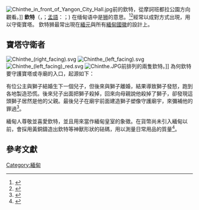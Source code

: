 {{About|缅甸文化中的狮子（非神话）|传说中的生物，有一个人头和两个狮子后躯|瑪努席哈}}
[[File:Chinthe_in_front_of_Yangon_City_Hall.jpg|thumb]]前的欽特，從摩訶班都拉公園方向觀看。]]
'''欽特'''（{{MYname|MY=ခြင်္သေ့|MLCTS=hkrang se}}，{{IPA-my|tɕʰɪ̀ɴðḛ|IPA}}；[[孟語|孟語]]：{{lang|mnw|ဇါဒိသိုၚ်}}；{{lang-shn|သၢင်ႇသီႈ}}) 在缅甸语中是[[狮|狮]]的意思。<ref>{{Cite book|title=Myanmar-English Official Dictionary|publisher=Department of the Myanmar Language Commission|year=1993|location=Yangon, Burma|page=79}}</ref><ref name=":0">{{Cite book|last=United States|first=Congress|title=Hearings|publisher=U.S Government Printing Office|year=1945|location=Washington, USA|pages=3}}</ref>經常以成對方式出現，用以守衛寶塔。 欽特狮最常出現在[[緬元|緬元]]與所有[[緬甸國徽|緬甸國徽]]的設計上。

==寶塔守衛者==
[[File:Chinthe_(right_facing).svg|thumb]]
[[File:Chinthe_(left_facing).svg|thumb]]
[[File:Chinthe_(left_facing)_red.svg|thumb]]
[[File:Chinthe.JPG|thumb]]前排列的兩隻欽特。]]
為何欽特要守護寶塔或寺廟的入口，起源如下： 

有位公主與獅子結婚生下一個兒子，但後來與獅子離婚，結果導致獅子發怒，跑到各地製造恐慌。後來兒子出面把獅子殺掉，回來向母親說他殺掉了獅子，卻發現這頭獅子居然是他的父親。最後兒子在廟宇前面建造獅子塑像守護廟宇，來彌補他的罪過<ref>{{Cite web |url=http://www.myanmar-image.com/mandalay/misc/image4.html |title=Image of chinthe |access-date=2016-11-09 |archive-url=https://web.archive.org/web/20170411034220/http://www.myanmar-image.com/mandalay/misc/image4.html |archive-date=2017-04-11 |dead-url=yes }}</ref>。

緬甸人尊敬並喜愛欽特，並且用來當作緬甸皇室的象徵。在貨幣尚未引入緬甸以前，會採用黃銅鑄造出欽特等神獸形狀的砝碼，用以測量日常用品的質量<ref>{{cite web|url=http://www.shwechinthebirmans.co.uk/chinthestory.html|title=The Chinthe Story|work=Shwechinthe Birmans|accessdate=2016-11-09|archive-date=2015-11-08|archive-url=https://web.archive.org/web/20151108000044/http://www.shwechinthebirmans.co.uk/chinthestory.html|dead-url=no}}</ref>。

==參考文獻==
{{reflist}}

[[Category:緬甸|Category:緬甸]]